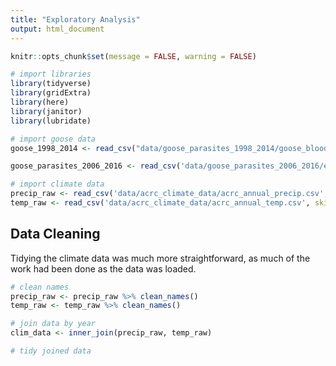 ```yaml
---
title: "Exploratory Analysis"
output: html_document
---
```


```r
knitr::opts_chunk$set(message = FALSE, warning = FALSE)
```

```r
# import libraries
library(tidyverse)
library(gridExtra)
library(here)
library(janitor)
library(lubridate)
```

```r
# import goose data
goose_1998_2014 <- read_csv("data/goose_parasites_1998_2014/goose_bloodParasites_YKD_reed_1998_2014.csv")

goose_parasites_2006_2016 <- read_csv('data/goose_parasites_2006_2016/emperorGoose_bloodParasites_YKD_buchheit_2006_2016.csv')

# import climate data
precip_raw <- read_csv('data/acrc_climate_data/acrc_annual_precip.csv', skip = 5)
temp_raw <- read_csv('data/acrc_climate_data/acrc_annual_temp.csv', skip = 5)
```

## Data Cleaning

Tidying the climate data was much more straightforward, as much of the work had been done as the data was loaded.

```r
# clean names
precip_raw <- precip_raw %>% clean_names()
temp_raw <- temp_raw %>% clean_names()

# join data by year 
clim_data <- inner_join(precip_raw, temp_raw)

# tidy joined data


```
